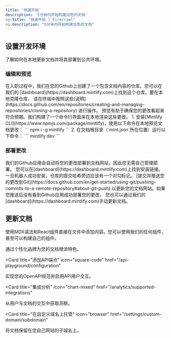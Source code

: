 ```yaml
---
title: '快速开始'
description: '5分钟内开始构建出色的文档'
og:title: "快速开始 | Firecrawl"
og:description: "5分钟内开始构建出色的文档"
---
```


## 设置开发环境

了解如何在本地更新文档并将其部署到公共环境。

### 编辑和预览

<AccordionGroup>
  <Accordion icon="github" title="在本地克隆文档">
    在入职过程中，我们在您的Github上创建了一个包含文档内容的仓库。您可以在我们的
    [dashboard](https://dashboard.mintlify.com)上找到这个仓库。要在本地克隆仓库，
    请在终端中按照这些[说明](https://docs.github.com/en/repositories/creating-and-managing-repositories/cloning-a-repository)
    进行操作。
  </Accordion>
  <Accordion icon="rectangle-terminal" title="预览更改">
    预览有助于确保您的更改看起来符合预期。我们构建了一个命令行界面来在本地渲染这些更改。
    1. 安装[Mintlify CLI](https://www.npmjs.com/package/mintlify)，使用以下命令在本地预览文档更改：
    ```
    npm i -g mintlify
    ```
    2. 在文档根目录（`mint.json`所在位置）运行以下命令：
    ```
    mintlify dev
    ```
  </Accordion>
</AccordionGroup>

### 部署更改

<AccordionGroup>

<Accordion icon="message-bot" title="安装我们的Github应用">
  我们的Github应用会自动将您的更改部署到文档网站，因此您无需自己管理部署。
  您可以在[dashboard](https://dashboard.mintlify.com)上找到安装链接。
  一旦机器人成功安装，仓库的提交哈希旁边应该有一个对勾标记。
</Accordion>
<Accordion icon="rocket" title="推送更改">
  [提交并推送您的更改到Git](https://docs.github.com/en/get-started/using-git/pushing-commits-to-a-remote-repository#about-git-push)
  以更新您的文档网站。如果您推送后没有看到Github应用成功部署您的更改，
  您也可以通过我们的[dashboard](https://dashboard.mintlify.com)手动更新文档。
</Accordion>

</AccordionGroup>

## 更新文档

使用MDX语法和React组件直接在文件中添加内容。您可以使用我们的任何组件，甚至可以构建自己的组件。

<CardGroup>

<Card title="自定义文档样式" icon="paintbrush" href="/settings/global">
  通过个性化品牌为您的文档增添特色。
</Card>

<Card
  title="添加API端点"
  icon="square-code"
  href="/api-playground/configuration"
>
  实现您的OpenAPI规范并启用API用户交互。
</Card>

<Card
  title="集成分析"
  icon="chart-mixed"
  href="/analytics/supported-integrations"
>
  从用户与文档的交互中获取洞察。
</Card>

<Card
  title="在自定义域名上托管"
  icon="browser"
  href="/settings/custom-domain/subdomain"
>
  将文档保留在您自己网站的子域名上。
</Card>

</CardGroup>
